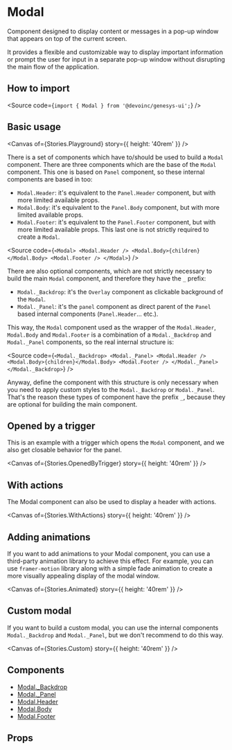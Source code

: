 

<Meta of={Stories} />

# Modal

Component designed to display content or messages in a pop-up window that
appears on top of the current screen.

It provides a flexible and customizable way to display important information or prompt the user
for input in a separate pop-up window without disrupting the main flow of the application.

## How to import

<Source code={`import { Modal } from '@devoinc/genesys-ui';`} />

## Basic usage

<Canvas of={Stories.Playground} story={{ height: '40rem' }} />

There is a set of components which have to/should be used to build a `Modal`
component. There are three components which are the base of the `Modal`
component. This one is based on `Panel` component, so these internal components
are based in too:

- `Modal.Header`: it's equivalent to the `Panel.Header` component, but with more
  limited available props.
- `Modal.Body`: it's equivalent to the `Panel.Body` component, but with more
  limited available props.
- `Modal.Footer`: it's equivalent to the `Panel.Footer` component, but with
  more limited available props. This last one is not strictly required to create
  a `Modal`.

<Source
  code={`
<Modal>
  <Modal.Header />
  <Modal.Body>{children}</Modal.Body>
  <Modal.Footer />
</Modal>
`}
/>

There are also optional components, which are not strictly necessary to build
the main `Modal` component, and therefore they have the `_` prefix:

- `Modal._Backdrop`: it's the `Overlay` component as clickable background of
  the `Modal`.
- `Modal._Panel`: it's the `panel` component as direct parent of the `Panel`
  based internal components (`Panel.Header`... etc.).

This way, the `Modal` component used as the wrapper of the `Modal.Header`,
`Modal.Body` and `Modal.Footer` is a combination of a `Modal._Backdrop` and
`Modal._Panel` components, so the real internal structure is:

<Source
  code={`
<Modal._Backdrop>
  <Modal._Panel>
    <Modal.Header />
    <Modal.Body>{children}</Modal.Body>
    <Modal.Footer />
  </Modal._Panel>
</Modal._Backdrop>
`}
/>

Anyway, define the component with this structure is only necessary when you need
to apply custom styles to the `Modal._Backdrop` or `Modal._Panel`. That's the
reason these types of component have the prefix `_`, because they are optional
for building the main component.

## Opened by a trigger

This is an example with a trigger which opens the `Modal` component,
and we also get closable behavior for the panel.

<Canvas of={Stories.OpenedByTrigger} story={{ height: '40rem' }} />

## With actions

The Modal component can also be used to display a header with actions.

<Canvas of={Stories.WithActions} story={{ height: '40rem' }} />

## Adding animations

If you want to add animations to your Modal component, you can use a
third-party animation library to achieve this effect.
For example, you can use `framer-motion` library along with a simple fade
animation to create a more visually appealing display of the modal window.

<Canvas of={Stories.Animated} story={{ height: '40rem' }} />

## Custom modal

If you want to build a custom modal, you can use the internal components `Modal._Backdrop`
and `Modal._Panel`, but we don't recommend to do this way.

<Canvas of={Stories.Custom} story={{ height: '40rem' }} />

## Components

- [Modal.\_Backdrop](?path=/docs/components-layout-modal-components--docs#modal_backdrop)
- [Modal.\_Panel](?path=/docs/components-layout-modal-components--docs#modal_panel)
- [Modal.Header](?path=/docs/components-layout-modal-components--docs#modalheader)
- [Modal.Body](?path=/docs/components-layout-modal-components--docs#modalbody)
- [Modal.Footer](?path=/docs/components-layout-modal-components--docs#modalfooter)

## Props

<ArgTypes of={Stories} />
